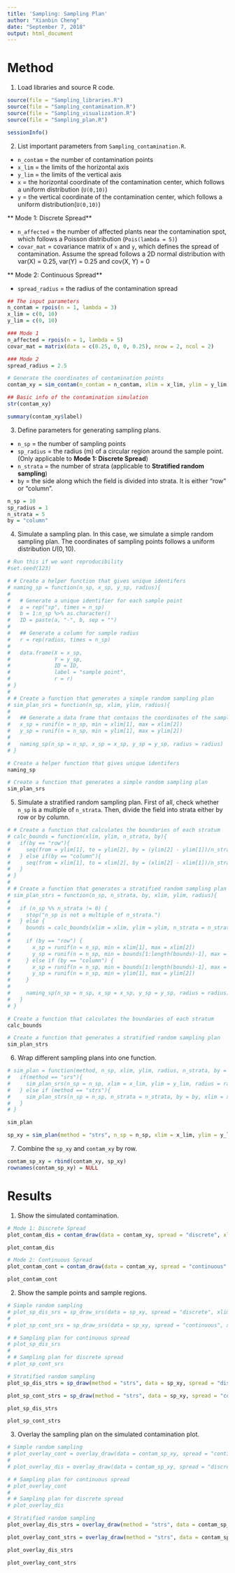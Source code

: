 ```yaml
---
title: 'Sampling: Sampling Plan'
author: "Xianbin Cheng"
date: "September 7, 2018"
output: html_document
---
```


# Method

1. Load libraries and source R code.

```r
source(file = "Sampling_libraries.R")
source(file = "Sampling_contamination.R")
source(file = "Sampling_visualization.R")
source(file = "Sampling_plan.R")
```

```r
sessionInfo()
```

2. List important parameters from `Sampling_contamination.R`.

* `n_contam` = the number of contamination points  
* `x_lim` = the limits of the horizontal axis  
* `y_lim` = the limits of the vertical axis  
* `x` = the horizontal coordinate of the contamination center, which follows a uniform distribution (`U(0,10)`)
* `y` = the vertical coordinate of the contamination center, which follows a uniform distribution(`U(0,10)`)  

** Mode 1: Discrete Spread** 

* `n_affected` = the number of affected plants near the contamination spot, which follows a Poisson distribution (`Pois(lambda = 5)`)   
* `covar_mat` = covariance matrix of `x` and `y`, which defines the spread of contamination. Assume the spread follows a 2D normal distribution with var(X) = 0.25, var(Y) = 0.25 and cov(X, Y) = 0  

** Mode 2: Continuous Spread**

* `spread_radius` = the radius of the contamination spread

```r
## The input parameters
n_contam = rpois(n = 1, lambda = 3)
x_lim = c(0, 10)
y_lim = c(0, 10)

### Mode 1
n_affected = rpois(n = 1, lambda = 5)
covar_mat = matrix(data = c(0.25, 0, 0, 0.25), nrow = 2, ncol = 2)

### Mode 2
spread_radius = 2.5
```

```r
# Generate the coordinates of contamination points
contam_xy = sim_contam(n_contam = n_contam, xlim = x_lim, ylim = y_lim, covariance = covar_mat, n_affected = n_affected, radius = spread_radius) 
```

```r
## Basic info of the contamination simulation
str(contam_xy)

summary(contam_xy$label)
```


3. Define parameters for generating sampling plans.

* `n_sp` = the number of sampling points
* `sp_radius` = the radius (m) of a circular region around the sample point. (Only applicable to **Mode 1: Discrete Spread**)
* `n_strata` = the number of strata (applicable to **Stratified random sampling**)
* `by` = the side along which the field is divided into strata. It is either "row" or "column".

```r
n_sp = 10
sp_radius = 1
n_strata = 5
by = "column"
```

4. Simulate a sampling plan. In this case, we simulate a simple random sampling plan. The coordinates of sampling points follows a uniform distribution $U(0,10)$.

```r
# Run this if we want reproducibility
#set.seed(123)
```

```r
# # Create a helper function that gives unique identifers
# naming_sp = function(n_sp, x_sp, y_sp, radius){
#   
#   # Generate a unique identifier for each sample point
#   a = rep("sp", times = n_sp)
#   b = 1:n_sp %>% as.character()
#   ID = paste(a, "-", b, sep = "")
#   
#   ## Generate a column for sample radius
#   r = rep(radius, times = n_sp)
#   
#   data.frame(X = x_sp,
#              Y = y_sp,
#              ID = ID,
#              label = "sample point",
#              r = r)
# }
# 
# # Create a function that generates a simple random sampling plan
# sim_plan_srs = function(n_sp, xlim, ylim, radius){
#   
#   ## Generate a data frame that contains the coordinates of the sampling points
#   x_sp = runif(n = n_sp, min = xlim[1], max = xlim[2])
#   y_sp = runif(n = n_sp, min = ylim[1], max = ylim[2])
#   
#   naming_sp(n_sp = n_sp, x_sp = x_sp, y_sp = y_sp, radius = radius)
# }
```

```r
# Create a helper function that gives unique identifers
naming_sp

# Create a function that generates a simple random sampling plan
sim_plan_srs
```


5. Simulate a stratified random sampling plan. First of all, check whether `n_sp` is a multiple of `n_strata`. Then, divide the field into strata either by row or by column.

```r
# # Create a function that calculates the boundaries of each stratum
# calc_bounds = function(xlim, ylim, n_strata, by){
#   if(by == "row"){
#     seq(from = ylim[1], to = ylim[2], by = (ylim[2] - ylim[1])/n_strata)
#   } else if(by == "column"){
#     seq(from = xlim[1], to = xlim[2], by = (xlim[2] - xlim[1])/n_strata)
#   }
# }
# 
# # Create a function that generates a stratified random sampling plan
# sim_plan_strs = function(n_sp, n_strata, by, xlim, ylim, radius){
#    
#   if (n_sp %% n_strata != 0) {
#     stop("n_sp is not a multiple of n_strata.")
#   } else {
#     bounds = calc_bounds(xlim = xlim, ylim = ylim, n_strata = n_strata, by = by)
#     
#     if (by == "row") {
#       x_sp = runif(n = n_sp, min = xlim[1], max = xlim[2])
#       y_sp = runif(n = n_sp, min = bounds[1:length(bounds)-1], max = bounds[2:length(bounds)])
#     } else if (by == "column") {
#       x_sp = runif(n = n_sp, min = bounds[1:length(bounds)-1], max = bounds[2:length(bounds)])
#       y_sp = runif(n = n_sp, min = ylim[1], max = ylim[2])
#     }
#     
#     naming_sp(n_sp = n_sp, x_sp = x_sp, y_sp = y_sp, radius = radius)
#   }
# }
```

```r
# Create a function that calculates the boundaries of each stratum
calc_bounds

# Create a function that generates a stratified random sampling plan
sim_plan_strs
```


6. Wrap different sampling plans into one function.

```r
# sim_plan = function(method, n_sp, xlim, ylim, radius, n_strata, by = "row"){
#   if(method == "srs"){
#     sim_plan_srs(n_sp = n_sp, xlim = x_lim, ylim = y_lim, radius = radius)
#   } else if (method == "strs"){
#     sim_plan_strs(n_sp = n_sp, n_strata = n_strata, by = by, xlim = x_lim, ylim = y_lim, radius = radius)
#   }
# }
```

```r
sim_plan
```

```r
sp_xy = sim_plan(method = "strs", n_sp = n_sp, xlim = x_lim, ylim = y_lim, radius = sp_radius, n_strata = n_strata, by = by)
```


7. Combine the `sp_xy` and `contam_xy` by row.

```r
contam_sp_xy = rbind(contam_xy, sp_xy)
rownames(contam_sp_xy) = NULL
```

# Results

1. Show the simulated contamination.

```r
# Mode 1: Discrete Spread
plot_contam_dis = contam_draw(data = contam_xy, spread = "discrete", xlim = x_lim, ylim = y_lim)

plot_contam_dis

# Mode 2: Continuous Spread
plot_contam_cont = contam_draw(data = contam_xy, spread = "continuous", xlim = x_lim, ylim = y_lim)

plot_contam_cont
```

2. Show the sample points and sample regions.

```r
# Simple random sampling
# plot_sp_dis_srs = sp_draw_srs(data = sp_xy, spread = "discrete", xlim = x_lim, ylim = y_lim)
# 
# plot_sp_cont_srs = sp_draw_srs(data = sp_xy, spread = "continuous", xlim = x_lim, ylim = y_lim)
```

```r
# # Sampling plan for continuous spread
# plot_sp_dis_srs
# 
# # Sampling plan for discrete spread
# plot_sp_cont_srs
```

```r
# Stratified random sampling
plot_sp_dis_strs = sp_draw(method = "strs", data = sp_xy, spread = "discrete", xlim = x_lim, ylim = y_lim, n_strata = n_strata, by = by)

plot_sp_cont_strs = sp_draw(method = "strs", data = sp_xy, spread = "continuous", xlim = x_lim, ylim = y_lim, n_strata = n_strata, by = by)
```

```r
plot_sp_dis_strs

plot_sp_cont_strs
```


3. Overlay the sampling plan on the simulated contamination plot.

```r
# Simple random sampling
# plot_overlay_cont = overlay_draw(data = contam_sp_xy, spread = "continuous", xlim = x_lim, ylim = y_lim)
# 
# plot_overlay_dis = overlay_draw(data = contam_sp_xy, spread = "discrete", xlim = x_lim, ylim = y_lim)
```

```r
# # Sampling plan for continuous spread
# plot_overlay_cont
# 
# # Sampling plan for discrete spread
# plot_overlay_dis
```

```r
# Stratified random sampling
plot_overlay_dis_strs = overlay_draw(method = "strs", data = contam_sp_xy, spread = "discrete", xlim = x_lim, ylim = y_lim, n_strata = n_strata, by = by)

plot_overlay_cont_strs = overlay_draw(method = "strs", data = contam_sp_xy, spread = "continuous", xlim = x_lim, ylim = y_lim, n_strata = n_strata, by = by)
```

```r
plot_overlay_dis_strs

plot_overlay_cont_strs
```

